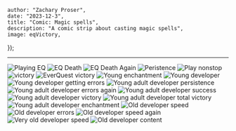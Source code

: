 

    author: "Zachary Proser", 
    date: "2023-12-3",
    title: "Comic: Magic spells", 
    description: "A comic strip about casting magic spells",
    image: eqVictory,
});

--- 

<Image src={playingEq} alt="Playing EQ" />


<Image src={eqDeath} alt="EQ Death" />


<Image src={eqDeathAgain} alt="EQ Death Again" />


<Image src={persistence} alt="Peristence" />


<Image src={playNonstop} alt="Play nonstop" />


<Image src={victory} alt="victory" />


<Image src={eqVictory} alt="EverQuest victory" />


<Image src={youngEnchantment} alt="Young enchantment" />


<Image src={youngDeveloper} alt="Young developer" />


<Image src={youngDeveloperErrors} alt="Young developer getting errors" />


<Image src={youngAdultSpeed} alt="Young adult developer persistence" />


<Image src={youngAdultErrorsAgain} alt="Young adult developer errors again" />


<Image src={youngDeveloperSuccess} alt="Young adult developer success" />


<Image src={youngDeveloperVictory} alt="Young adult developer victory" />


<Image src={youngAdultVictory} alt="Young adult developer total victory" />


<Image src={youngDeveloperEnchantment} alt="Young adult developer enchantment" />


<Image src={oldDeveloperSpeed} alt="Old developer speed" />


<Image src={oldDeveloperErrors} alt="Old developer errors" />


<Image src={oldDeveloperSpeedAgain} alt="Old developer speed again" />


<Image src={veryOldDeveloperSpeed} alt="Very old developer speed" />


<Image src={oldEnchantment} alt="Old developer content" />


